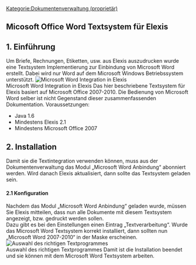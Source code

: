 [[Kategorie:Dokumentenverwaltung (proprietär)]]
{{ProprietaryPlugin}}<!--  Text above may be removed without notice. Start editing in the next line -->
== Micosoft Office Word Textsystem für Elexis ==
== 1. Einführung ==
Um Briefe, Rechnungen, Etiketten, usw. aus Elexis auszudrucken wurde eine Textsystem Implementierung zur Einbindung von Microsoft Word erstellt. Dabei wird nur Word auf dem Microsoft Windows Betriebssystem unterstützt.
[[Image:wordbriefe.png|Microsoft Word Integration in Elexis]]<br />
 Microsoft Word Integration in Elexis
Das hier beschriebene Textsystem für Elexis basiert auf Microsoft Office 2007-2010. Die Bedienung von Microsoft Word selber ist nicht Gegenstand dieser zusammenfassenden Dokumentation.
Voraussetzungen:
* Java 1.6
* Mindestens Elexis 2.1
* Mindestens Microsoft Office 2007
== 2. Installation ==
Damit sie die Textintegration verwenden können, muss aus der Dokumentenverwaltung das Modul „Microsoft Word Anbindung“ abonniert werden. Wird danach Elexis aktualisiert, dann sollte das Textsystem geladen sein.
==== 2.1 Konfiguration ====
Nachdem das Modul „Microsoft Word Anbindung“ geladen wurde, müssen Sie Elexis mitteilen, dass nun alle Dokumente mit diesem Textsystem angezeigt, bzw. gedruckt werden sollen.<br />
 Dazu gibt es bei den Einstellungen einen Eintrag „Textverarbeitung“. Wurde das Microsoft Word Textsystem korrekt installiert, dann sollten nun „Microsoft Word 2007-2010“ in der Maske erscheinen.
[[Image:wordpreferences.png|Auswahl des richtigen Textprogrammes]]<br />
 Auswahl des richtigen Textprogrammes
Damit ist die Installation beendet und sie können mit dem Microsoft Word Textsystem arbeiten.
{{PluginInfo
|plugin=at.medevit.medelexis.text.msword
| eingelesen=von /medelexis-trunk/at.medevit.medelexis.text.msword/doc/userdoc.textile am 29.03.2013
| name=Microsoft Word Textplugin
| description=Microsoft Word Anbindung
| category=feature
| license=medelexis
| first_commit_date=2012-03-21
| first_commit_author=thomas
| responsible=support@medelexis.ch
| type=Dokumentenverwaltung
}}